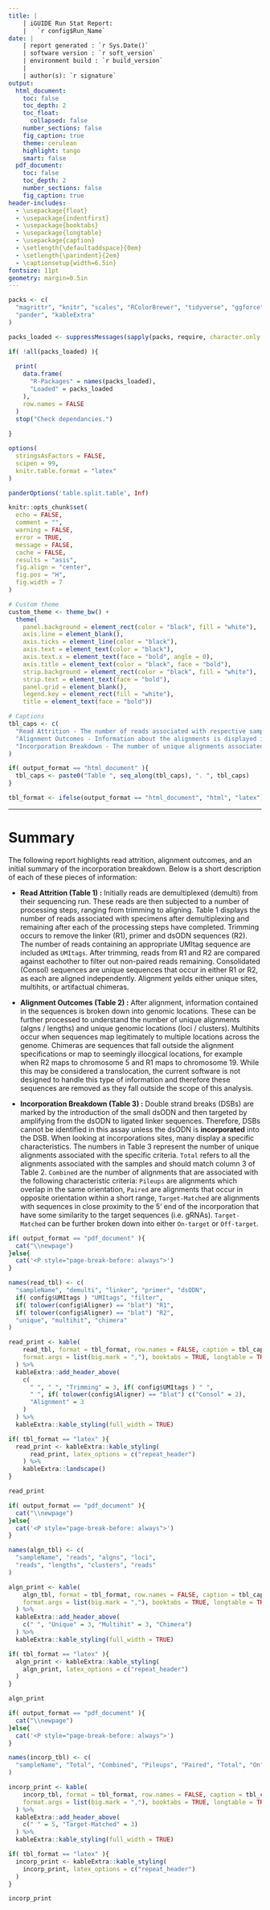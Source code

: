 ```yaml
---
title: |
    | iGUIDE Run Stat Report: 
    |   `r config$Run_Name`
date: |
    | report generated : `r Sys.Date()`
    | software version : `r soft_version`
    | environment build : `r build_version`
    | 
    | author(s): `r signature`
output: 
  html_document:
    toc: false
    toc_depth: 2
    toc_float: 
      collapsed: false
    number_sections: false
    fig_caption: true
    theme: cerulean 
    highlight: tango
    smart: false
  pdf_document:
    toc: false
    toc_depth: 2
    number_sections: false
    fig_caption: true
header-includes: 
  - \usepackage{float}
  - \usepackage{indentfirst}
  - \usepackage{booktabs}
  - \usepackage{longtable}
  - \usepackage{caption}
  - \setlength{\defaultaddspace}{0em}
  - \setlength{\parindent}{2em}
  - \captionsetup{width=6.5in}
fontsize: 11pt
geometry: margin=0.5in
---
```


```r
packs <- c(
  "magrittr", "knitr", "scales", "RColorBrewer", "tidyverse", "ggforce", 
  "pander", "kableExtra"
)

packs_loaded <- suppressMessages(sapply(packs, require, character.only = TRUE))

if( !all(packs_loaded) ){
  
  print(
    data.frame(
      "R-Packages" = names(packs_loaded), 
      "Loaded" = packs_loaded
    ), 
    row.names = FALSE
  )
  stop("Check dependancies.")
  
}

options(
  stringsAsFactors = FALSE, 
  scipen = 99, 
  knitr.table.format = "latex"
)

panderOptions('table.split.table', Inf)

knitr::opts_chunk$set(
  echo = FALSE,
  comment = "",
  warning = FALSE,
  error = TRUE,
  message = FALSE,
  cache = FALSE,
  results = "asis",
  fig.align = "center",
  fig.pos = "H",
  fig.width = 7
)

# Custom theme
custom_theme <- theme_bw() +
  theme(
    panel.background = element_rect(color = "black", fill = "white"),
    axis.line = element_blank(),
    axis.ticks = element_line(color = "black"),
    axis.text = element_text(color = "black"),
    axis.text.x = element_text(face = "bold", angle = 0),
    axis.title = element_text(color = "black", face = "bold"),
    strip.background = element_rect(color = "black", fill = "white"),
    strip.text = element_text(face = "bold"),
    panel.grid = element_blank(),
    legend.key = element_rect(fill = "white"),
    title = element_text(face = "bold"))

# Captions
tbl_caps <- c(
  "Read Attrition - The number of reads associated with respective samples during different steps of processing.",
  "Alignment Outcomes - Information about the alignments is displayed in the number of aligning reads, number of alignments, or the number of loci. Alignments and loci are associated with uniquely aligning sequences while lengths and clusters are associated with multihit sequences.",
  "Incorporation Breakdown - The number of unique alignments associated with different characteristic criteria with respect to samples. These criteria are not mutually exclusive and therefore a single alignment can be consided by multiple criteria."
)

if( output_format == "html_document" ){
  tbl_caps <- paste0("Table ", seq_along(tbl_caps), ". ", tbl_caps)
}

tbl_format <- ifelse(output_format == "html_document", "html", "latex")

```

***

# Summary

The following report highlights read attrition, alignment outcomes, and an initial summary of the incorporation breakdown. Below is a short description of each of these pieces of information:

* **Read Attrition (Table 1) :** Initially reads are demultiplexed (demulti) from their sequencing run. These reads are then subjected to a number of processing steps, ranging from trimming to aligning. Table 1 displays the number of reads associated with specimens after demultiplexing and remaining after each of the processing steps have completed. Trimming occurs to remove the linker (R1), primer and dsODN sequences (R2). The number of reads containing an appropriate UMItag sequence are included as `UMItags`. After trimming, reads from R1 and R2 are compared against eachother to filter out non-paired reads remaining. Consolidated (Consol) sequences are unique sequences that occur in either R1 or R2, as each are aligned independently. Alignment yeilds either unique sites, multihits, or artifactual chimeras.

* **Alignment Outcomes (Table 2) :** After alignment, information contained in the sequences is broken down into genomic locations. These can be further processed to understand the number of unique alignments (algns / lengths) and unique genomic locations (loci / clusters). Multihits occur when sequences map legitimately to multiple locations across the genome. Chimeras are sequences that fall outside the alignment specifications or map to seemingly illocgical locations, for example when R2 maps to chromosome 5 and R1 maps to chromosome 19. While this may be considered a translocation, the current software is not designed to handle this type of information and therefore these sequences are removed as they fall outside the scope of this analysis.

* **Incorporation Breakdown (Table 3) :** Double strand breaks (DSBs) are marked by the introduction of the small dsODN and then targeted by amplifying from the dsODN to ligated linker sequences. Therefore, DSBs cannot be identified in this assay unless the dsODN is **incorporated** into the DSB. When looking at incorporations sites, many display a specific characteristics. The numbers in Table 3 represent the number of unique alignments associated with the specific criteria. `Total` refers to all the alignments associated with the samples and should match column 3 of Table 2. `Combined` are the number of alignments that are associated with the following characteristic criteria: `Pileups` are alignments which overlap in the same orientation, `Paired` are alignments that occur in opposite orientation within a short range, `Target-Matched` are alignments with sequences in close proximity to the 5' end of the incorporation that have some similarity to the target sequences (i.e. gRNAs). `Target-Matched` can be further broken down into either `On-target` or `Off-target`.

```r
if( output_format == "pdf_document" ){
  cat("\\newpage")
}else{
  cat('<P style="page-break-before: always">')
}
```

```r
names(read_tbl) <- c(
  "sampleName", "demulti", "linker", "primer", "dsODN", 
  if( config$UMItags ) "UMItags", "filter", 
  if( tolower(config$Aligner) == "blat") "R1", 
  if( tolower(config$Aligner) == "blat") "R2", 
  "unique", "multihit", "chimera"
)

read_print <- kable(
    read_tbl, format = tbl_format, row.names = FALSE, caption = tbl_caps[1], 
    format.args = list(big.mark = ","), booktabs = TRUE, longtable = TRUE
  ) %>%
  kableExtra::add_header_above(
    c(
      " ", " ", "Trimming" = 3, if( config$UMItags ) " ", 
      " ", if( tolower(config$Aligner) == "blat") c("Consol" = 2),
      "Alignment" = 3
    )
  ) %>%
  kableExtra::kable_styling(full_width = TRUE)

if( tbl_format == "latex" ){
  read_print <- kableExtra::kable_styling(
      read_print, latex_options = c("repeat_header")
    ) %>%
    kableExtra::landscape()
}

read_print
```

```r
if( output_format == "pdf_document" ){
  cat("\\newpage")
}else{
  cat('<P style="page-break-before: always">')
}
```

```r
names(algn_tbl) <- c(
  "sampleName", "reads", "algns", "loci", 
  "reads", "lengths", "clusters", "reads"
)

algn_print <- kable(
    algn_tbl, format = tbl_format, row.names = FALSE, caption = tbl_caps[2], 
    format.args = list(big.mark = ","), booktabs = TRUE, longtable = TRUE
  ) %>%
  kableExtra::add_header_above(
    c(" ", "Unique" = 3, "Multihit" = 3, "Chimera")
  ) %>%
  kableExtra::kable_styling(full_width = TRUE)

if( tbl_format == "latex" ){
  algn_print <- kableExtra::kable_styling(
    algn_print, latex_options = c("repeat_header")
  )
}

algn_print
```

```r
if( output_format == "pdf_document" ){
  cat("\\newpage")
}else{
  cat('<P style="page-break-before: always">')
}
```

```r
names(incorp_tbl) <- c(
  "sampleName", "Total", "Combined", "Pileups", "Paired", "Total", "On", "Off"
)

incorp_print <- kable(
    incorp_tbl, format = tbl_format, row.names = FALSE, caption = tbl_caps[3], 
    format.args = list(big.mark = ","), booktabs = TRUE, longtable = TRUE
  ) %>%
  kableExtra::add_header_above(
    c(" " = 5, "Target-Matched" = 3)
  ) %>%
  kableExtra::kable_styling(full_width = TRUE)

if( tbl_format == "latex" ){
  incorp_print <- kableExtra::kable_styling(
    incorp_print, latex_options = c("repeat_header")
  )
}

incorp_print
```


